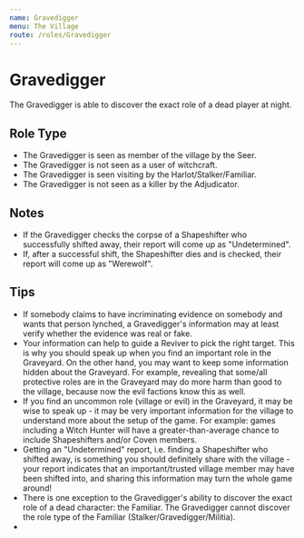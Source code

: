 ```yaml
---
name: Gravedigger
menu: The Village
route: /roles/Gravedigger
---
```


# Gravedigger

The Gravedigger is able to discover the exact role of a dead player at night.

## Role Type

- The Gravedigger is seen as member of the village by the Seer.
- The Gravedigger is not seen as a user of witchcraft.
- The Gravedigger is seen visiting by the Harlot/Stalker/Familiar.
- The Gravedigger is not seen as a killer by the Adjudicator.

## Notes

- If the Gravedigger checks the corpse of a Shapeshifter who successfully shifted away, their report will come up as "Undetermined".
- If, after a successful shift, the Shapeshifter dies and is checked, their report will come up as "Werewolf".

## Tips

- If somebody claims to have incriminating evidence on somebody and wants that person lynched, a Gravedigger's information may at least verify whether the evidence was real or fake.
- Your information can help to guide a Reviver to pick the right target. This is why you should speak up when you find an important role in the Graveyard. On the other hand, you may want to keep some information hidden about the Graveyard. For example, revealing that some/all protective roles are in the Graveyard may do more harm than good to the village, because now the evil factions know this as well.
- If you find an uncommon role (village or evil) in the Graveyard, it may be wise to speak up - it may be very important information for the village to understand more about the setup of the game. For example: games including a Witch Hunter will have a greater-than-average chance to include Shapeshifters and/or Coven members.
- Getting an "Undetermined" report, i.e. finding a Shapeshifter who shifted away, is something you should definitely share with the village - your report indicates that an important/trusted village member may have been shifted into, and sharing this information may turn the whole game around!
- There is one exception to the Gravedigger's ability to discover the exact role of a dead character: the Familiar. The Gravedigger cannot discover the role type of the Familiar (Stalker/Gravedigger/Militia).
-
